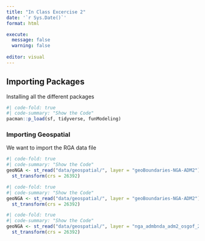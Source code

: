 ```yaml
---
title: "In Class Excercise 2"
date: '`r Sys.Date()`'
format: html

execute: 
  message: false
  warning: false
  
editor: visual
---
```


## Importing Packages

::: callout-note
Installing all the different packages
:::

```r
#| code-fold: true
#| code-summary: "Show the Code"
pacman::p_load(sf, tidyverse, funModeling)
```

### Importing Geospatial

::: callout-note
We want to import the RGA data file
:::

```r
#| code-fold: true
#| code-summary: "Show the Code"
geoNGA <- st_read("data/geospatial/", layer = "geoBoundaries-NGA-ADM2") %>%
  st_transform(crs = 26392)
```

```r
#| code-fold: true
#| code-summary: "Show the Code"
geoNGA <- st_read("data/geospatial/", layer = "geoBoundaries-NGA-ADM2") %>%
  st_transform(crs = 26392)
```

```r
#| code-fold: true
#| code-summary: "Show the Code"
geoNGA <- st_read("data/geospatial/", layer = "nga_admbnda_adm2_osgof_20190417") %>%
  st_transform(crs = 26392)
```

```{}
```

```r
```
